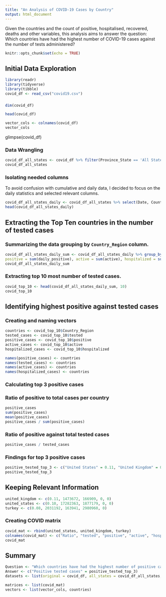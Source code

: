 ```yaml
---
title: "An Analysis of COVID-19 Cases by Country"
output: html_document
---
```

Given the countries and the count of positive, hospitalised, recovered, deaths and other variables, this analysis aims to answer the question: Which countries have had the highest number of COVID-19 cases against the number of tests administered?
```r
knitr::opts_chunk$set(echo = TRUE)
```

## Initial Data Exploration
```r
library(readr)
library(tidyverse)
library(tibble)
covid_df <- read_csv("covid19.csv")
```

###
```r
dim(covid_df)
```
```r
head(covid_df)
```
```r
vector_cols <- colnames(covid_df)
vector_cols
```
glimpse(covid_df)

### Data Wrangling
```r
covid_df_all_states <- covid_df %>% filter(Province_State == 'All States') %>% select(-Province_State)
covid_df_all_states
```

### Isolating needed columns
To avoid confusion with cumulative and daily data, I decided to focus on the daily statistics and selected relevant columns.

```r
covid_df_all_states_daily <- covid_df_all_states %>% select(Date, Country_Region, active, hospitalizedCurr, daily_tested, daily_positive)
head(covid_df_all_states_daily)
```
## Extracting the Top Ten countries in the number of tested cases
### Summarizing the data grouping by `Country_Region` column.
```r
covid_df_all_states_daily_sum <- covid_df_all_states_daily %>% group_by(Country_Region) %>% summarize(tested = sum(daily_tested),
positive = sum(daily_positive), active = sum(active), hospitalized = sum(hospitalizedCurr)) %>% arrange(-tested)
covid_df_all_states_daily_sum
```
### Extracting top 10 most number of tested cases.
```r
covid_top_10 <- head(covid_df_all_states_daily_sum, 10)
covid_top_10
```

## Identifying highest positive against tested cases
### Creating and naming vectors
```r
countries <- covid_top_10$Country_Region
tested_cases <- covid_top_10$tested
positive_cases <- covid_top_10$positive
active_cases <- covid_top_10$active
hospitalized_cases <- covid_top_10$hospitalized
```
```r
names(positive_cases) <- countries
names(tested_cases) <- countries
names(active_cases) <- countries
names(hospitalized_cases) <- countries
```

### Calculating top 3 positive cases
### Ratio of positive to total cases per country
```r
positive_cases
sum(positive_cases)
mean(positive_cases)
positive_cases / sum(positive_cases)
```
### Ratio of positive against total tested cases
```r
positive_cases / tested_cases
```

### Findings for top 3 positive cases
```r
positive_tested_top_3 <- c("United States" = 0.11, "United Kingdom" = 0.11, "Turkey" = 0.08)
positive_tested_top_3
```

## Keeping Relevant Information
```r
united_kingdom <- c(0.11, 1473672, 166909, 0, 0)
united_states <- c(0.10, 17282363, 1877179, 0, 0)
turkey <- c(0.08, 2031192, 163941, 2980960, 0)
```
### Creating COVID matrix
```r
covid_mat <- rbind(united_states, united_kingdom, turkey)
colnames(covid_mat) <- c("Ratio", "tested", "positive", "active", "hospitalized")
covid_mat
```

## Summary
```r
Question <- "Which countries have had the highest number of positive cases against the number of tests?"
Answer <- c("Positive tested cases" = positive_tested_top_3)
datasets <- list(original = covid_df, all_states = covid_df_all_states, daily_cases = covid_df_all_states_daily, top_10 = covid_top_10)

matrices <- list(covid_mat)
vectors <- list(vector_cols, countries)

```




